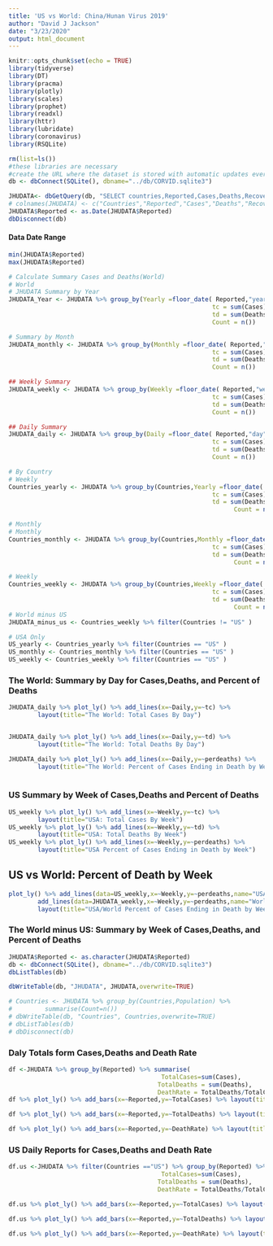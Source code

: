 ```yaml
---
title: 'US vs World: China/Hunan Virus 2019'
author: "David J Jackson"
date: "3/23/2020"
output: html_document
---
```


```r
knitr::opts_chunk$set(echo = TRUE)
library(tidyverse)
library(DT)
library(pracma)
library(plotly)
library(scales)
library(prophet)
library(readxl)
library(httr)
library(lubridate)
library(coronavirus)
library(RSQLite)
```
```r
rm(list=ls())
#these libraries are necessary
#create the URL where the dataset is stored with automatic updates every day
db <- dbConnect(SQLite(), dbname="../db/CORVID.sqlite3")

JHUDATA<- dbGetQuery(db, "SELECT countries,Reported,Cases,Deaths,Recovered FROM JHUDATA;")
# colnames(JHUDATA) <- c("Countries","Reported","Cases","Deaths","Recovered")
JHUDATA$Reported <- as.Date(JHUDATA$Reported)
dbDisconnect(db)

```

#### Data Date Range
```r
min(JHUDATA$Reported)
max(JHUDATA$Reported)
```

```r
# Calculate Summary Cases and Deaths(World)
# World
# JHUDATA Summary by Year
JHUDATA_Year <- JHUDATA %>% group_by(Yearly =floor_date( Reported,"year")) %>% summarise(
                                                        tc = sum(Cases),
                                                        td = sum(Deaths),                                                                                                  perdeaths = td/tc,
                                                        Count = n())

# Summary by Month
JHUDATA_monthly <- JHUDATA %>% group_by(Monthly =floor_date( Reported,"month")) %>%                                                              summarise(
                                                        tc = sum(Cases),
                                                        td = sum(Deaths),                                                                perdeaths = td/tc,
                                                        Count = n())

## Weekly Summary
JHUDATA_weekly <- JHUDATA %>% group_by(Weekly =floor_date( Reported,"week")) %>% summarise(
                                                        tc = sum(Cases),
                                                        td = sum(Deaths),                                                                 perdeaths = td/tc,
                                                        Count = n())

## Daily Summary
JHUDATA_daily <- JHUDATA %>% group_by(Daily =floor_date( Reported,"day")) %>% summarise(
                                                        tc = sum(Cases),
                                                        td = sum(Deaths),                                                                 perdeaths = td/tc,
                                                        Count = n())
```

```r
# By Country
# Weekly
Countries_yearly <- JHUDATA %>% group_by(Countries,Yearly =floor_date( Reported,"year")) %>% summarise(
                                                        tc = sum(Cases),
                                                        td = sum(Deaths),                                                                 perdeaths = td/tc,
                                                              Count = n())

# Monthly
# Monthly
Countries_monthly <- JHUDATA %>% group_by(Countries,Monthly =floor_date( Reported,"month")) %>% summarise(
                                                        tc = sum(Cases),
                                                        td = sum(Deaths),                                                                 perdeaths = td/tc,
                                                              Count = n())

# Weekly
Countries_weekly <- JHUDATA %>% group_by(Countries,Weekly =floor_date( Reported,"week")) %>% summarise(
                                                        tc = sum(Cases),
                                                        td = sum(Deaths),                                                                 perdeaths = td/tc,
                                                              Count = n())
# World minus US
JHUDATA_minus_us <- Countries_weekly %>% filter(Countries != "US" )

# USA Only
US_yearly <- Countries_yearly %>% filter(Countries == "US" )
US_monthly <- Countries_monthly %>% filter(Countries == "US" )
US_weekly <- Countries_weekly %>% filter(Countries == "US" )
```

### The World: Summary by Day for Cases,Deaths, and Percent of Deaths

```r
JHUDATA_daily %>% plot_ly() %>% add_lines(x=~Daily,y=~tc) %>% 
        layout(title="The World: Total Cases By Day")


JHUDATA_daily %>% plot_ly() %>% add_lines(x=~Daily,y=~td) %>% 
        layout(title="The World: Total Deaths By Day")

JHUDATA_daily %>% plot_ly() %>% add_lines(x=~Daily,y=~perdeaths) %>% 
        layout(title="The World: Percent of Cases Ending in Death by Week") 
      
```

### US Summary by Week of Cases,Deaths and Percent of Deaths

```r

US_weekly %>% plot_ly() %>% add_lines(x=~Weekly,y=~tc) %>% 
        layout(title="USA: Total Cases By Week")
US_weekly %>% plot_ly() %>% add_lines(x=~Weekly,y=~td) %>% 
        layout(title="USA: Total Deaths By Week")
US_weekly %>% plot_ly() %>% add_lines(x=~Weekly,y=~perdeaths) %>% 
        layout(title="USA Percent of Cases Ending in Death by Week")
```

## US vs World: Percent of Death by Week

```r
plot_ly() %>% add_lines(data=US_weekly,x=~Weekly,y=~perdeaths,name="USA") %>% 
        add_lines(data=JHUDATA_weekly,x=~Weekly,y=~perdeaths,name="World") %>%
        layout(title="USA/World Percent of Cases Ending in Death by Week")
```

### The World minus US: Summary by Week of Cases,Deaths, and Percent of Deaths

```r

JHUDATA$Reported <- as.character(JHUDATA$Reported)
db <- dbConnect(SQLite(), dbname="../db/CORVID.sqlite3")
dbListTables(db)
```
```r
dbWriteTable(db, "JHUDATA", JHUDATA,overwrite=TRUE)
```
```r
# Countries <- JHUDATA %>% group_by(Countries,Population) %>% 
#         summarise(Count=n())
# dbWriteTable(db, "Countries", Countries,overwrite=TRUE)
# dbListTables(db)
# dbDisconnect(db)
```

### Daly Totals form Cases,Deaths and Death Rate

```r
df <-JHUDATA %>% group_by(Reported) %>% summarise(
                                          TotalCases=sum(Cases),
                                         TotalDeaths = sum(Deaths),
                                         DeathRate = TotalDeaths/TotalCases)
df %>% plot_ly() %>% add_bars(x=~Reported,y=~TotalCases) %>% layout(title="Total Confrimed Cases by Day")

df %>% plot_ly() %>% add_bars(x=~Reported,y=~TotalDeaths) %>% layout(title="Total Confrimed Deaths by Day")

df %>% plot_ly() %>% add_bars(x=~Reported,y=~DeathRate) %>% layout(title="Total Confrimed Deaths by Day")
```

### US Daily Reports for Cases,Deaths and Death Rate

```r

df.us <-JHUDATA %>% filter(Countries =="US") %>% group_by(Reported) %>% summarise(
                                          TotalCases=sum(Cases),
                                         TotalDeaths = sum(Deaths),
                                         DeathRate = TotalDeaths/TotalCases)

df.us %>% plot_ly() %>% add_bars(x=~Reported,y=~TotalCases) %>% layout(title="US Total Confrimed Cases by Day")

df.us %>% plot_ly() %>% add_bars(x=~Reported,y=~TotalDeaths) %>% layout(title="US Total Confrimed Deaths by Day")

df.us %>% plot_ly() %>% add_bars(x=~Reported,y=~DeathRate) %>% layout(title="US Death Rate (as Percentage) by Day")
```